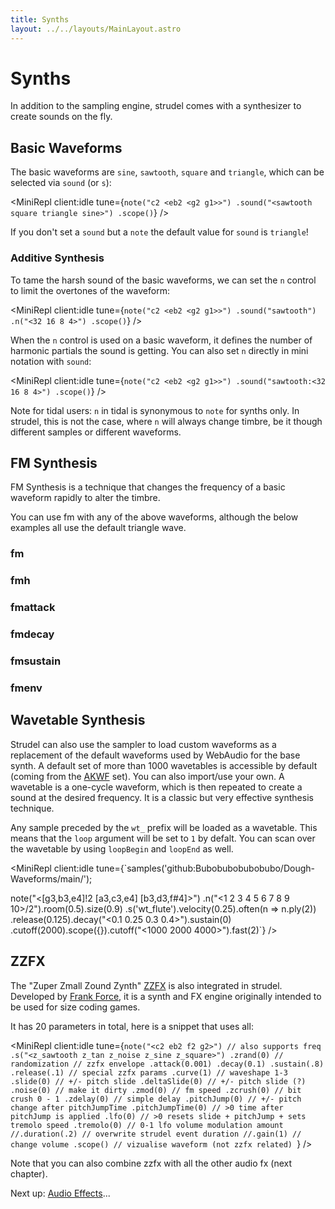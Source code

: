 ```yaml
---
title: Synths
layout: ../../layouts/MainLayout.astro
---
```



# Synths

In addition to the sampling engine, strudel comes with a synthesizer to create sounds on the fly.

## Basic Waveforms

The basic waveforms are `sine`, `sawtooth`, `square` and `triangle`, which can be selected via `sound` (or `s`):

<MiniRepl
  client:idle
  tune={`note("c2 <eb2 <g2 g1>>")
.sound("<sawtooth square triangle sine>")
.scope()`}
/>

If you don't set a `sound` but a `note` the default value for `sound` is `triangle`!

### Additive Synthesis

To tame the harsh sound of the basic waveforms, we can set the `n` control to limit the overtones of the waveform:

<MiniRepl
  client:idle
  tune={`note("c2 <eb2 <g2 g1>>")
.sound("sawtooth")
.n("<32 16 8 4>")
.scope()`}
/>

When the `n` control is used on a basic waveform, it defines the number of harmonic partials the sound is getting.
You can also set `n` directly in mini notation with `sound`:

<MiniRepl
  client:idle
  tune={`note("c2 <eb2 <g2 g1>>")
.sound("sawtooth:<32 16 8 4>")
.scope()`}
/>

Note for tidal users: `n` in tidal is synonymous to `note` for synths only.
In strudel, this is not the case, where `n` will always change timbre, be it though different samples or different waveforms.

## FM Synthesis

FM Synthesis is a technique that changes the frequency of a basic waveform rapidly to alter the timbre.

You can use fm with any of the above waveforms, although the below examples all use the default triangle wave.

### fm

<JsDoc client:idle name="fm" h={0} />

### fmh

<JsDoc client:idle name="fmh" h={0} />

### fmattack

<JsDoc client:idle name="fmattack" h={0} />

### fmdecay

<JsDoc client:idle name="fmdecay" h={0} />

### fmsustain

<JsDoc client:idle name="fmsustain" h={0} />

### fmenv

<JsDoc client:idle name="fmenv" h={0} />

## Wavetable Synthesis

Strudel can also use the sampler to load custom waveforms as a replacement of the default waveforms used by WebAudio for the base synth. A default set of more than 1000 wavetables is accessible by default (coming from the [AKWF](https://www.adventurekid.se/akrt/waveforms/adventure-kid-waveforms/) set). You can also import/use your own. A wavetable is a one-cycle waveform, which is then repeated to create a sound at the desired frequency. It is a classic but very effective synthesis technique.

Any sample preceded by the `wt_` prefix will be loaded as a wavetable. This means that the `loop` argument will be set to `1` by defalt. You can scan over the wavetable by using `loopBegin` and `loopEnd` as well.

<MiniRepl
  client:idle
  tune={`samples('github:Bubobubobubobubo/Dough-Waveforms/main/');

note("<[g3,b3,e4]!2 [a3,c3,e4] [b3,d3,f#4]>")
.n("<1 2 3 4 5 6 7 8 9 10>/2").room(0.5).size(0.9)
.s('wt_flute').velocity(0.25).often(n => n.ply(2))
.release(0.125).decay("<0.1 0.25 0.3 0.4>").sustain(0)
.cutoff(2000).scope({}).cutoff("<1000 2000 4000>").fast(2)`}
/>

## ZZFX

The "Zuper Zmall Zound Zynth" [ZZFX](https://github.com/KilledByAPixel/ZzFX) is also integrated in strudel.
Developed by [Frank Force](https://frankforce.com/), it is a synth and FX engine originally intended to be used for size coding games.

It has 20 parameters in total, here is a snippet that uses all:

<MiniRepl
  client:idle
  tune={`note("<c2 eb2 f2 g2>") // also supports freq
  .s("<z_sawtooth z_tan z_noise z_sine z_square>")
  .zrand(0) // randomization
  // zzfx envelope
  .attack(0.001)
  .decay(0.1)
  .sustain(.8)
  .release(.1)
  // special zzfx params
  .curve(1) // waveshape 1-3
  .slide(0) // +/- pitch slide
  .deltaSlide(0) // +/- pitch slide (?)
  .noise(0) // make it dirty
  .zmod(0) // fm speed
  .zcrush(0) // bit crush 0 - 1
  .zdelay(0) // simple delay
  .pitchJump(0) // +/- pitch change after pitchJumpTime
  .pitchJumpTime(0) // >0 time after pitchJump is applied
  .lfo(0) // >0 resets slide + pitchJump + sets tremolo speed
  .tremolo(0) // 0-1 lfo volume modulation amount
  //.duration(.2) // overwrite strudel event duration
  //.gain(1) // change volume
  .scope() // vizualise waveform (not zzfx related)
`}
/>

Note that you can also combine zzfx with all the other audio fx (next chapter).

Next up: [Audio Effects](/learn/effects)...
